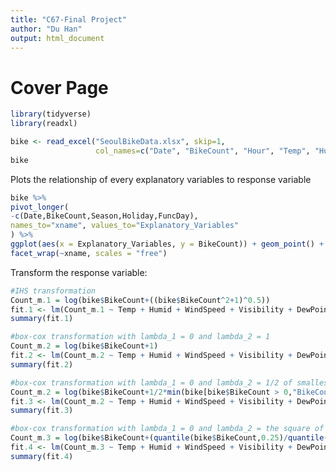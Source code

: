 ```yaml
---
title: "C67-Final Project"
author: "Du Han"
output: html_document
---
```


# Cover Page

```r
library(tidyverse)
library(readxl)
```

```r
bike <- read_excel("SeoulBikeData.xlsx", skip=1, 
                   col_names=c("Date", "BikeCount", "Hour", "Temp", "Humid", "WindSpeed", "Visibility", "DewPointTemp", "SolarRad", "Rainfall", "Snowfall", "Season", "Holiday", "FuncDay"))
bike
```
Plots the relationship of every explanatory variables to response variable
```r
bike %>%
pivot_longer(
-c(Date,BikeCount,Season,Holiday,FuncDay),
names_to="xname", values_to="Explanatory_Variables"
) %>%
ggplot(aes(x = Explanatory_Variables, y = BikeCount)) + geom_point() +
facet_wrap(~xname, scales = "free")
```


Transform the response variable:
```r
#IHS transformation
Count_m.1 = log(bike$BikeCount+((bike$BikeCount^2+1)^0.5))
fit.1 <- lm(Count_m.1 ~ Temp + Humid + WindSpeed + Visibility + DewPointTemp + SolarRad + Rainfall + Snowfall + factor(Season) + factor(Holiday) + factor(FuncDay), data=bike)
summary(fit.1)
```

```r
#box-cox transformation with lambda_1 = 0 and lambda_2 = 1
Count_m.2 = log(bike$BikeCount+1)
fit.2 <- lm(Count_m.2 ~ Temp + Humid + WindSpeed + Visibility + DewPointTemp + SolarRad + Rainfall + Snowfall + factor(Season) + factor(Holiday) + factor(FuncDay), data=bike)
summary(fit.2)
```

```r
#box-cox transformation with lambda_1 = 0 and lambda_2 = 1/2 of smallest non-zero value(which is just 2*1/2 = 1, same as above)
Count_m.2 = log(bike$BikeCount+1/2*min(bike[bike$BikeCount > 0,"BikeCount"]))
fit.3 <- lm(Count_m.2 ~ Temp + Humid + WindSpeed + Visibility + DewPointTemp + SolarRad + Rainfall + Snowfall + factor(Season) + factor(Holiday) + factor(FuncDay), data=bike)
summary(fit.3)
```


```r
#box-cox transformation with lambda_1 = 0 and lambda_2 = the square of the first quartile divided by the third quartile
Count_m.3 = log(bike$BikeCount+(quantile(bike$BikeCount,0.25)/quantile(bike$BikeCount,0.75))^2)
fit.4 <- lm(Count_m.3 ~ Temp + Humid + WindSpeed + Visibility + DewPointTemp + SolarRad + Rainfall + Snowfall + factor(Season) + factor(Holiday) + factor(FuncDay), data=bike)
summary(fit.4)
```